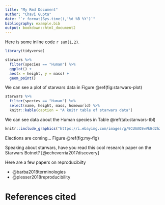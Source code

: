 ```yaml
---
title: "My Rmd Document"
author: "Chavi Gupta"
date: "`r format(Sys.time(),'%d %B %Y')`"
bibliography: example.bib
output: bookdown::html_document2
---
```


Here is some inline code `r sum(1,2)`.

```r
library(tidyverse)
```

```r
starwars %>% 
  filter(species == "Human") %>%
  ggplot() + 
  aes(x = height, y = mass) +
  geom_point()
```

We can see a plot of starwars data in Figure \@ref(fig:starwars-plot)

```r
starwars %>%
  filter(species == "Human") %>%
  select(name, height, mass, homeworld) %>%
  knitr::kable(caption = "A knitr table of starwars data")
```

We can see data about the Human species in Table \@ref(tab:starwars-tbl)

```r
knitr::include_graphics("https://i.ebayimg.com/images/g/9CUAAOSwVkBd2hz6/s-l400.jpg")
```

Elections are coming... Figure \@ref(fig:my-fig)

Speaking about starwars, have you read this cool research paper on the Starwars Botnet? [@echeverria2017discovery]

Here are a few papers on reproducibilty 

- @barba2018terminologies 
- @plesser2018reproducibility

# References cited

